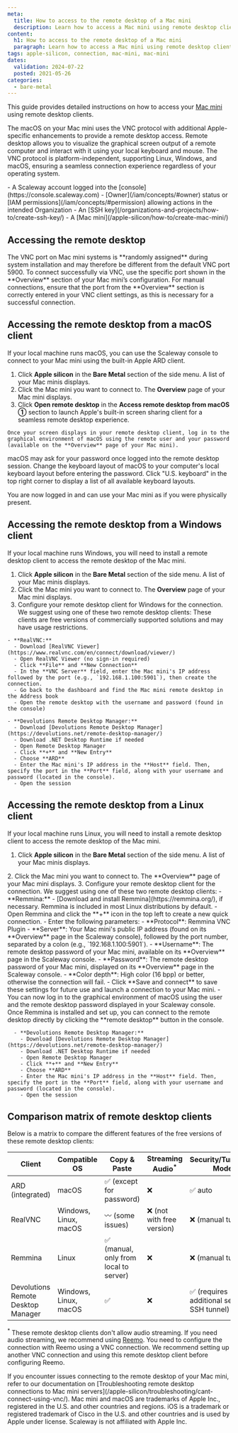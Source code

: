 ```yaml
---
meta:
  title: How to access to the remote desktop of a Mac mini
  description: Learn how to access a Mac mini using remote desktop clients on macOS, Windows, and Linux.
content:
  h1: How to access to the remote desktop of a Mac mini
  paragraph: Learn how to access a Mac mini using remote desktop clients on macOS, Windows, and Linux.
tags: apple-silicon, connection, mac-mini, mac-mini
dates:
  validation: 2024-07-22
  posted: 2021-05-26
categories:
  - bare-metal
---
```


This guide provides detailed instructions on how to access your [Mac mini](/apple-silicon/concepts/#mac-mini) using remote desktop clients.

The macOS on your Mac mini uses the VNC protocol with additional Apple-specific enhancements to provide a remote desktop access.
Remote desktop allows you to visualize the graphical screen output of a remote computer and interact with it using your local keyboard and mouse.
The VNC protocol is platform-independent, supporting Linux, Windows, and macOS, ensuring a seamless connection experience regardless of your operating system.

<Macro id="requirements" />
- A Scaleway account logged into the [console](https://console.scaleway.com)
- [Owner](/iam/concepts/#owner) status or [IAM permissions](/iam/concepts/#permission) allowing actions in the intended Organization
- An [SSH key](/organizations-and-projects/how-to/create-ssh-key/)
- A [Mac mini](/apple-silicon/how-to/create-mac-mini/)

## Accessing the remote desktop

<Message type="important">
  The VNC port on Mac mini systems is **randomly assigned** during system installation and may therefore be different from the default VNC port 5900. To connect successfully via VNC, use the specific port shown in the **Overview** section of your Mac mini’s configuration.
  For manual connections, ensure that the port from the **Overview** section is correctly entered in your VNC client settings, as this is necessary for a successful connection.
</Message>

<Concept>

  ## Accessing the remote desktop from a macOS client

  If your local machine runs macOS, you can use the Scaleway console to connect to your Mac mini using the built-in Apple ARD client.

  1. Click **Apple silicon** in the **Bare Metal** section of the side menu. A list of your Mac minis displays.
    <Lightbox src="scaleway-apple-silicon-dashboard.webp" alt="Scaleway Apple Silicon Dashboard" />
  2. Click the Mac mini you want to connect to. The **Overview** page of your Mac mini displays.
  3. Click **Open remote desktop** in the **Access remote desktop from macOS ①** section to launch Apple's built-in screen sharing client for a seamless remote desktop experience.
    <Lightbox src="scaleway-apple-silicon-remote-desktop.webp" alt="Scaleway Apple Silicon remote desktop selector" />

    Once your screen displays in your remote desktop client, log in to the graphical environment of macOS using the remote user and your password (available on the **Overview** page of your Mac mini).

  <Message type="note">
    macOS may ask for your password once logged into the remote desktop session. Change the keyboard layout of macOS to your computer's local keyboard layout before entering the password. Click "U.S. keyboard" in the top right corner to display a list of all available keyboard layouts.
  </Message>

  You are now logged in and can use your Mac mini as if you were physically present.

  <Lightbox src="scaleway-m1-remote-desktop.webp" alt="Scaleway remote desktop" />
</Concept>

<Concept>

  ## Accessing the remote desktop from a Windows client

  If your local machine runs Windows, you will need to install a remote desktop client to access the remote desktop of the Mac mini. 

  1. Click **Apple silicon** in the **Bare Metal** section of the side menu. A list of your Mac minis displays.
    <Lightbox src="scaleway-apple-silicon-dashboard.webp" alt="Scaleway Apple Silicon Dashboard" />
  2. Click the Mac mini you want to connect to. The **Overview** page of your Mac mini displays.
  3. Configure your remote desktop client for Windows for the connection. We suggest using one of these two remote desktop clients:
    <Message type="note">
      These clients are free versions of commercially supported solutions and may have usage restrictions.
    </Message>

    - **RealVNC:**
      - Download [RealVNC Viewer](https://www.realvnc.com/en/connect/download/viewer/)
      - Open RealVNC Viewer (no sign-in required)
      - Click **File** and **New Connection**
      - In the **VNC Server** field, enter the Mac mini's IP address followed by the port (e.g., `192.168.1.100:5901`), then create the connection.
      - Go back to the dashboard and find the Mac mini remote desktop in the Address book
      - Open the remote desktop with the username and password (found in the console)

    - **Devolutions Remote Desktop Manager:**
      - Download [Devolutions Remote Desktop Manager](https://devolutions.net/remote-desktop-manager/)
      - Download .NET Desktop Runtime if needed
      - Open Remote Desktop Manager
      - Click **+** and **New Entry**
      - Choose **ARD**
      - Enter the Mac mini's IP address in the **Host** field. Then, specify the port in the **Port** field, along with your username and password (located in the console).
      - Open the session

</Concept>

<Concept>

  ## Accessing the remote desktop from a Linux client

  If your local machine runs Linux, you will need to install a remote desktop client to access the remote desktop of the Mac mini. 

  1. Click **Apple silicon** in the **Bare Metal** section of the side menu. A list of your Mac minis displays.
  <Lightbox src="scaleway-apple-silicon-dashboard.webp" alt="Scaleway Apple Silicon Dashboard" />
  2. Click the Mac mini you want to connect to. The **Overview** page of your Mac mini displays.
  3. Configure your remote desktop client for the connection. We suggest using one of these two remote desktop clients:
      - **Remmina:**
        - [Download and install Remmina](https://remmina.org/), if necessary.
          <Message type="tip">
            Remmina is included in most Linux distributions by default.
          </Message>
        - Open Remmina and click the **+** icon in the top left to create a new quick connection.
        - Enter the following parameters:
          - **Protocol**: Remmina VNC Plugin
          - **Server**: Your Mac mini's public IP address (found on its **Overview** page in the Scaleway console), followed by the port number, separated by a colon  (e.g., `192.168.1.100:5901`).
          - **Username**:  The remote desktop password of your Mac mini, available on its **Overview** page in the Scaleway console.
          - **Password**: The remote desktop password of your Mac mini, displayed on its **Overview** page in the Scaleway console.
          - **Color depth**: High color (16 bpp) or better, otherwise the connection will fail.
        - Click **Save and connect** to save these settings for future use and launch a connection to your Mac mini.
        - You can now log in to the graphical environment of macOS using the user and the remote desktop password displayed in your Scaleway console.
          <Message type="tip">
            Once Remmina is installed and set up, you can connect to the remote desktop directly by clicking the **remote desktop** button in the console.
          </Message>

      - **Devolutions Remote Desktop Manager:**
        - Download [Devolutions Remote Desktop Manager](https://devolutions.net/remote-desktop-manager/)
        - Download .NET Desktop Runtime if needed
        - Open Remote Desktop Manager
        - Click **+** and **New Entry**
        - Choose **ARD**
        - Enter the Mac mini's IP address in the **Host** field. Then, specify the port in the **Port** field, along with your username and password (located in the console).
        - Open the session

</Concept>

<Concept>

  ## Comparison matrix of remote desktop clients

  Below is a matrix to compare the different features of the free versions of these remote desktop clients:

  | Client                          | Compatible OS | Copy & Paste                               | Streaming Audio<sup>*</sup>          | Security/Tunneling Mode                          | High Quality Compatibility | Display Responsiveness |
  |---------------------------------|---------------|--------------------------------------------|--------------------------|--------------------------------------------------|----------------------------|------------------------|
  | ARD (integrated)                | macOS         | ✅ (except for password)                   | ❌                       | ✅ auto                                           | ⭐⭐⭐                       | ⭐⭐⭐                   |
  | RealVNC                         | Windows, Linux, macOS           | 〰️ (some issues)                          | ❌ (not with free version) | ❌ (manual tunnel) | ❌                         | ⭐ (not recommended)   |
  | Remmina                         | Linux         | ✅ (manual, only from local to server)     | ❌                       | ❌ (manual tunnel)                               | ❌                         | ⭐                    |
  | Devolutions Remote Desktop Manager | Windows, Linux, macOS       | ✅                                        | ❌                       | ✅ (requires additional setup - SSH tunnel)      | ❌                         | ⭐⭐                    |

  <sup>*</sup> These remote desktop clients don't allow audio streaming. If you need audio streaming, we recommend using [Reemo](/tutorials/access-mac-mini-with-reemo/). You need to configure the connection with Reemo using a VNC connection. We recommend setting up another VNC connection and using this remote desktop client before configuring Reemo.

</Concept>

<Message type="tip">
  If you encounter issues connecting to the remote desktop of your Mac mini, refer to our documentation on [Troubleshooting remote desktop connections to Mac mini servers](/apple-silicon/troubleshooting/cant-connect-using-vnc/).
</Message>

<Message type="note">
  Mac mini and macOS are trademarks of Apple Inc., registered in the U.S. and other countries and regions. iOS is a trademark or registered trademark of Cisco in the U.S. and other countries and is used by Apple under license. Scaleway is not affiliated with Apple Inc.
</Message>